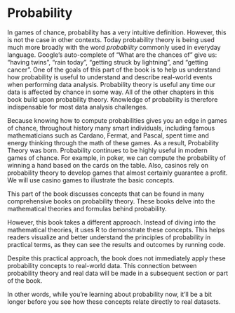 # Probability {.unnumbered}

In games of chance, probability has a very intuitive definition. However, this is not the case in other contexts. Today probability theory is being used much more broadly with the word *probability* commonly used in everyday language. Google's auto-complete of "What are the chances of" give us: "having twins", "rain today", "getting struck by lightning", and "getting cancer". One of the goals of this part of the book is to help us understand how probability is useful to understand and describe real-world events when performing data analysis. Probability theory is useful any time our data is affected by chance in some way. All of the other chapters in this book build upon probability theory. Knowledge of probability is therefore indispensable for most data analysis challenges.

Because knowing how to compute probabilities gives you an edge in games of chance, throughout history many smart individuals, including famous mathematicians such as Cardano, Fermat, and Pascal, spent time and energy thinking through the math of these games. As a result, Probability Theory was born. Probability continues to be highly useful in modern games of chance. For example, in poker, we can compute the probability of winning a hand based on the cards on the table. Also, casinos rely on probability theory to develop games that almost certainly guarantee a profit. We will use casino games to illustrate the basic concepts. 

This part of the book discusses concepts that can be found in many comprehensive books on probability theory. These books delve into the mathematical theories and formulas behind probability.

However, this book takes a different approach. Instead of diving into the mathematical theories, it uses  R  to demonstrate these concepts. This helps readers visualize and better understand the principles of probability in practical terms, as they can see the results and outcomes by running code.

Despite this practical approach, the book does not immediately apply these probability concepts to real-world data. This connection between probability theory and real data will be made in a subsequent section or part of the book. 

In other words, while you're learning about probability now, it'll be a bit longer before you see how these concepts relate directly to real datasets.


